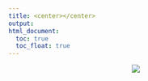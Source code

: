 ```yaml
---
title: <center></center>
output: 
html_document:
  toc: true
  toc_float: true 
---
```


<center><img src="Poster.jpg">
